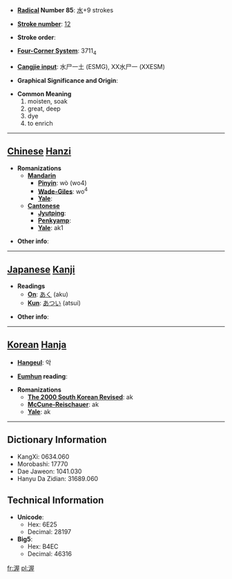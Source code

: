* '''[[Wiktionary:Chinese radical index| Radical]] Number 85''': [[Wiktionary:Chinese radical index 水|水]]+9 strokes

* '''[[Wiktionary:Chinese total strokes index|Stroke number]]''': [[Wiktionary:Chinese total strokes index 12|12]]

* '''Stroke order''': 

* '''[[Wiktionary:Chinese four corner index|Four-Corner System]]''': 3711<sub>4</sub>

* '''[[Wiktionary:Chinese Cangjie index|Cangjie input]]''': 水尸一土 (ESMG), XX水尸一 (XXESM)

* '''Graphical Significance and Origin''': 

* '''Common Meaning'''
*#moisten, soak
*# great, deep
*# dye
*# to enrich


----

== [[Chinese]] [[Hanzi]] ==

* '''Romanizations'''
** '''[[Mandarin]]'''
*** '''[[Pinyin]]''': wò (wo4)
*** '''[[Wade-Giles]]''': wo<sup>4</sup>
*** '''[[Yale]]''': 
** '''[[Cantonese]]'''
*** '''[[Jyutping]]''':
*** '''[[Penkyamp]]''': 
*** '''[[Yale]]''': ak1

* '''Other info''': 

----

== [[Japanese]] [[Kanji]] ==

* '''Readings'''
** '''[[On]]''': [[あく]] (aku)
** '''[[Kun]]''': [[あつい]] (atsui)

* '''Other info''':  

----

== [[Korean]] [[Hanja]] ==

* '''[[Hangeul]]''': 악

* '''[[Eumhun]] reading''': 

* '''Romanizations'''
** '''[[The 2000 South Korean Revised Romanization|The 2000 South Korean Revised]]''': ak
** '''[[McCune-Reischauer]]''': ak
** '''[[Yale]]''': ak

----

== Dictionary Information ==

* KangXi: 0634.060
* Morobashi: 17770
* Dae Jaweon: 1041.030
* Hanyu Da Zidian: 31689.060

== Technical Information ==

* '''Unicode''':
** Hex: 6E25
** Decimal: 28197
* '''Big5''':
** Hex: B4EC
** Decimal: 46316

[[fr:渥]]
[[pl:渥]]